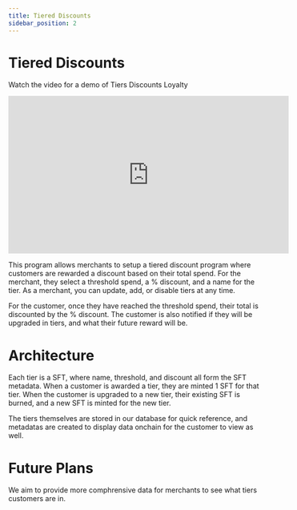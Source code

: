 ```yaml
---
title: Tiered Discounts
sidebar_position: 2
---
```


# Tiered Discounts

Watch the video for a demo of Tiers Discounts Loyalty

<iframe
    width="560"
    height="315"
    src="https://www.youtube.com/embed/aElWyz3oGyU"
    title="YouTube video player"
    frameborder="0"
    allow="accelerometer; autoplay; clipboard-write; encrypted-media; gyroscope; picture-in-picture; web-share"
    allowfullscreen
></iframe>

This program allows merchants to setup a tiered discount program where customers are rewarded a discount based on their total spend. For the merchant, they select a threshold spend, a % discount, and a name for the tier. As a merchant, you can update, add, or disable tiers at any time.

For the customer, once they have reached the threshold spend, their total is discounted by the % discount. The customer is also notified if they will be upgraded in tiers, and what their future reward will be.

# Architecture

Each tier is a SFT, where name, threshold, and discount all form the SFT metadata. When a customer is awarded a tier, they are minted 1 SFT for that tier. When the customer is upgraded to a new tier, their existing SFT is burned, and a new SFT is minted for the new tier.

The tiers themselves are stored in our database for quick reference, and metadatas are created to display data onchain for the customer to view as well.

# Future Plans

We aim to provide more comphrensive data for merchants to see what tiers customers are in.
